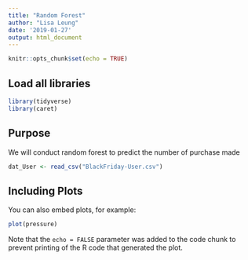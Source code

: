 ```yaml
---
title: "Random Forest"
author: "Lisa Leung"
date: '2019-01-27'
output: html_document
---
```


```r
knitr::opts_chunk$set(echo = TRUE)
```

## Load all libraries

```r
library(tidyverse)
library(caret)
```
## Purpose

We will conduct random forest to predict the number of purchase made

```r
dat_User <- read_csv("BlackFriday-User.csv")
```

## Including Plots

You can also embed plots, for example:

```r
plot(pressure)
```

Note that the `echo = FALSE` parameter was added to the code chunk to prevent printing of the R code that generated the plot.
